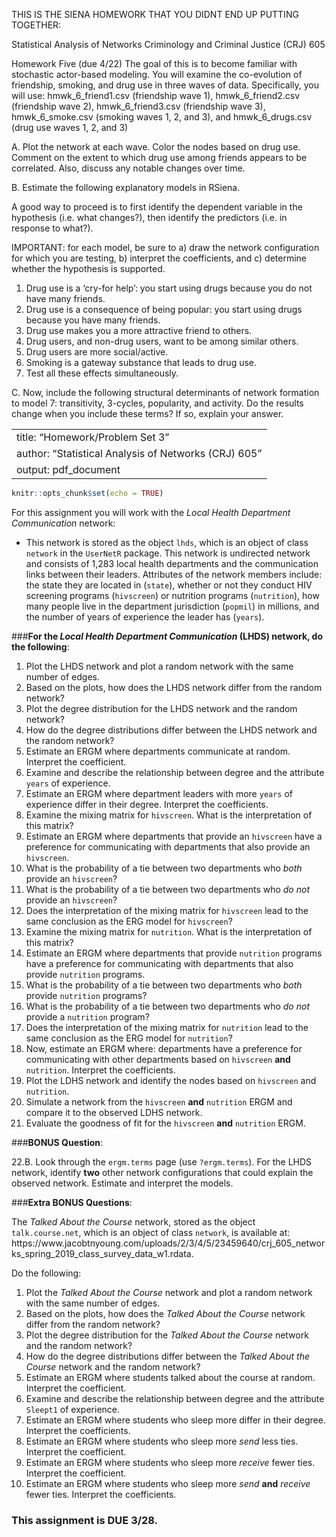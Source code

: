 THIS IS THE SIENA HOMEWORK THAT YOU DIDNT END UP PUTTING TOGETHER:

Statistical Analysis of Networks
Criminology and Criminal Justice (CRJ) 605

Homework Five (due 4/22)
The goal of this is to become familiar with stochastic actor-based modeling. You will examine the co-evolution of friendship, smoking, and drug use in three waves of data. Specifically, you will use:
hmwk_6_friend1.csv (friendship wave 1),
hmwk_6_friend2.csv (friendship wave 2),
hmwk_6_friend3.csv (friendship wave 3),
hmwk_6_smoke.csv (smoking waves 1, 2, and 3), and
hmwk_6_drugs.csv (drug use waves 1, 2, and 3) 

A. Plot the network at each wave. Color the nodes based on drug use. Comment on the extent to which drug use among friends appears to be correlated. Also, discuss any notable changes over time.

B. Estimate the following explanatory models in RSiena. 

A good way to proceed is to first identify the dependent variable in the hypothesis (i.e. what changes?), then identify the predictors (i.e. in response to what?). 

IMPORTANT: for each model, be sure to a) draw the network configuration for which you are testing, b) interpret the coefficients, and c) determine whether the hypothesis is supported.

1. Drug use is a 'cry-for help': you start using drugs because you do not have many friends.
2. Drug use is a consequence of being popular: you start using drugs because you have many friends.
3. Drug use makes you a more attractive friend to others.
4. Drug users, and non-drug users, want to be among similar others.
5. Drug users are more social/active.
6. Smoking is a gateway substance that leads to drug use.
7. Test all these effects simultaneously.

C. Now, include the following structural determinants of network formation to model 7: transitivity, 3-cycles, popularity, and activity. Do the results change when you include these terms? If so, explain your answer.











---
title: "Homework/Problem Set 3"
author: "Statistical Analysis of Networks (CRJ) 605"
output: pdf_document
---

```r
knitr::opts_chunk$set(echo = TRUE)
```


For this assignment you will work with the *Local Health Department Communication* network:  

* This network is stored as the object `lhds`, which is an object of class `network` in the `UserNetR` package. This network is undirected network and consists of 1,283 local health departments and the communication links between their leaders. Attributes of the network members include: the state they are located in (`state`), whether or not they conduct HIV screening programs (`hivscreen`) or nutrition programs (`nutrition`), how many people live in the department jurisdiction (`popmil`) in millions, and the number of years of experience the leader has (`years`). 

###**For the *Local Health Department Communication* (LHDS) network, do the following**:  

1. Plot the LHDS network and plot a random network with the same number of edges.
2. Based on the plots, how does the LHDS network differ from the random network?
3. Plot the degree distribution for the LHDS network and the random network?
4. How do the degree distributions differ between the LHDS network and the random network?
5. Estimate an ERGM where departments communicate at random. Interpret the coefficient.
6. Examine and describe the relationship between degree and the attribute `years` of experience.
7. Estimate an ERGM where department leaders with more `years` of experience differ in their degree. Interpret the coefficients.
8. Examine the mixing matrix for `hivscreen`. What is the interpretation of this matrix?
9. Estimate an ERGM where departments that provide an `hivscreen` have a preference for communicating with departments that also provide an `hivscreen`.
10. What is the probability of a tie between two departments who *both* provide an `hivscreen`?
11. What is the probability of a tie between two departments who *do not* provide an `hivscreen`?
12. Does the interpretation of the mixing matrix for `hivscreen` lead to the same conclusion as the ERG model for `hivscreen`?
13. Examine the mixing matrix for `nutrition`. What is the interpretation of this matrix?
14. Estimate an ERGM where departments that provide `nutrition` programs have a preference for communicating with departments that also provide `nutrition` programs.
15. What is the probability of a tie between two departments who *both* provide `nutrition` programs?
16. What is the probability of a tie between two departments who *do not* provide a `nutrition` program?
17. Does the interpretation of the mixing matrix for `nutrition` lead to the same conclusion as the ERG model for `nutrition`?
18. Now, estimate an ERGM where: departments have a preference for communicating with other departments based on `hivscreen` **and** `nutrition`. Interpret the coefficients.
19. Plot the LDHS network and identify the nodes based on `hivscreen` and `nutrition`.
20. Simulate a network from the `hivscreen` **and** `nutrition` ERGM and compare it to the observed LDHS network.
21. Evaluate the goodness of fit for the `hivscreen` **and** `nutrition` ERGM.  


###**BONUS Question**:  

22.B. Look through the `ergm.terms` page (use `?ergm.terms`). For the LHDS network, identify **two** other network configurations that could explain the observed network. Estimate and interpret the models.  


###**Extra BONUS Questions**:  

The *Talked About the Course* network, stored as the object `talk.course.net`, which is an object of class `network`, is available at:  https://www.jacobtnyoung.com/uploads/2/3/4/5/23459640/crj_605_networks_spring_2019_class_survey_data_w1.rdata.  

Do the following:  

1. Plot the *Talked About the Course* network and plot a random network with the same number of edges.
2. Based on the plots, how does the *Talked About the Course* network differ from the random network?
3. Plot the degree distribution for the *Talked About the Course* network and the random network?
4. How do the degree distributions differ between the *Talked About the Course* network and the random network?
5. Estimate an ERGM where students talked about the course at random. Interpret the coefficient.
6. Examine and describe the relationship between degree and the attribute `Sleept1` of experience.
7. Estimate an ERGM where students who sleep more differ in their degree. Interpret the coefficients.
8. Estimate an ERGM where students who sleep more *send* less ties. Interpret the coefficient.
9. Estimate an ERGM where students who sleep more *receive* fewer ties. Interpret the coefficient.
10. Estimate an ERGM where students who sleep more *send* **and** *receive* fewer ties. Interpret the coefficients.

### This assignment is **DUE** 3/28.  